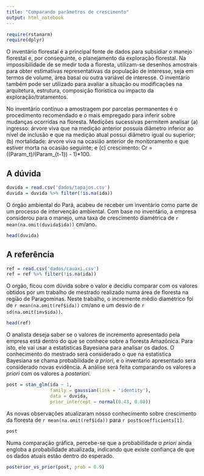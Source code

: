 ```yaml
---
title: "Comparando parâmetros de crescimento"
output: html_notebook
---
```


```r
require(rstanarm)
require(dplyr)
```

O inventário florestal é a principal fonte de dados para subsidiar o manejo florestal e, por conseguinte, o planejamento da exploração florestal. Na impossibilidade de se medir toda a floresta, utilizam-se desenhos amostrais para obter estimativas representativas da população de interesse, seja em termos de volume, área basal ou outra variável de interesse. O inventário também pode ser utilizado para avaliar a situação ou modificações na arquitetura, estrutura, composição florística ou impacto da exploração/tratamentos.

No inventário contínuo a amostragem por parcelas permanentes é o procedimento recomendado e o mais empregado para inferir sobre mudanças ocorridas na floresta. Medições sucessivas permitem analisar (a) ingresso: árvore viva que na medição anterior possuía diâmetro inferior ao nível de inclusão e que na medição atual possui diâmetro igual ou superior; (b) mortalidade: árvore viva na ocasião anterior de monitoramento e que estiver morta na ocasião seguinte; e (c) crescimento: Cr = ((Param_t)/(Param_{t-1}) - 1)*100.

## A dúvida

```r
duvida = read.csv('dados/tapajos.csv')
duvida = duvida %>% filter(!is.na(ida))
```


O órgão ambiental do Pará, acabeu de receber um inventário como parte de um processo de intervenção ambiental. Com base no inventário, a empresa considerou para o manejo, uma taxa de crescimento diamétrica de `r mean(na.omit(duvida$ida))` cm/ano.

```r
head(duvida)
```


## A referência

```r
ref = read.csv('dados/cauaxi.csv')
ref = ref %>% filter(!is.na(ida))
```


O orgão, ficou com dúvida sobre o valor e decidiu comparar com os valores obtidos por um trabalho de mestrado realizado numa área de floresta na região de Paragominas. Neste trabalho, o incremente médio diamétrico foi de `r mean(na.omit(ref$ida))` cm/ano e um desvio de `r sd(na.omit(inv$ida))`.

```r
head(ref)
```


O analista deseja saber se o valores de incremento apresentado pela empresa está dentro do que se conhece sobre a floresta Amazônica. Para isto, ele vai usar a estatisticas Bayesiana para analisar os dados. O conhecimento do mestrado será considerado o que na estatistica Bayesiana se chama probabilidade *a priori*, e o inventario apresentado sera considerado novas evidência. A análise será feita comparando os valores a *priori* com os valores a *posteriori*.


```r
post = stan_glm(ida ~ 1, 
                family = gaussian(link = 'identity'), 
                data = duvida,
                prior_intercept = normal(0.43, 0.80))
```

As novas observações atualizaram nosso conhecimento sobre crescimento da floresta de `r mean(na.omit(ref$ida))` para `r post$coefficients[1]`.

```r
post
```

Numa comparação gráfica, percebe-se que a probabilidade *a priori* ainda engloba a probabilidade atualizada, indicando que existe confiança de que os dados atuais estão dentro do esperado.

```r
posterior_vs_prior(post, prob = 0.9)
```
